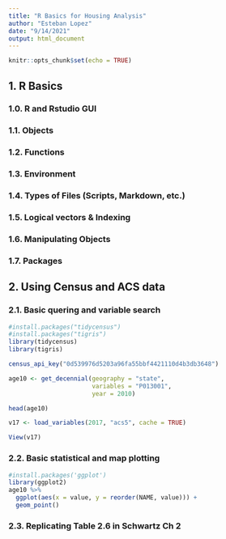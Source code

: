 ```yaml
---
title: "R Basics for Housing Analysis"
author: "Esteban Lopez"
date: "9/14/2021"
output: html_document
---
```


```r
knitr::opts_chunk$set(echo = TRUE)
```

## 1. R Basics

### 1.0. R and Rstudio GUI

### 1.1. Objects

### 1.2. Functions

### 1.3. Environment

### 1.4. Types of Files (Scripts, Markdown, etc.)

### 1.5. Logical vectors & Indexing

### 1.6. Manipulating Objects

### 1.7. Packages



## 2. Using Census and ACS data

### 2.1. Basic quering and variable search
```r

#install.packages("tidycensus")
#install.packages("tigris")
library(tidycensus)
library(tigris)

census_api_key("0d539976d5203a96fa55bbf4421110d4b3db3648")
```

```r
age10 <- get_decennial(geography = "state", 
                       variables = "P013001", 
                       year = 2010)

head(age10)
```


```r
v17 <- load_variables(2017, "acs5", cache = TRUE)

View(v17)

```
### 2.2. Basic statistical and map plotting

```r
#install.packages('ggplot')
library(ggplot2)
age10 %>%
  ggplot(aes(x = value, y = reorder(NAME, value))) + 
  geom_point()
```


### 2.3. Replicating Table 2.6 in Schwartz Ch 2
